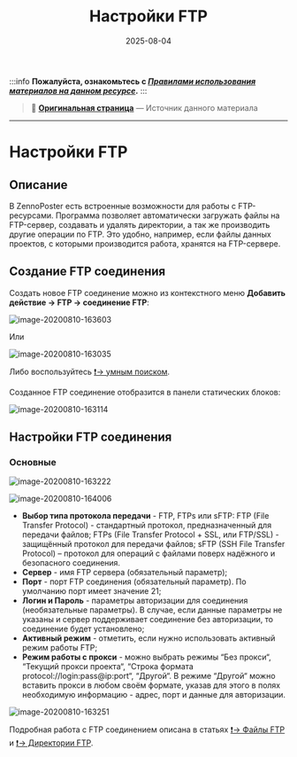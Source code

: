 ﻿---
sidebar_position: 9
title: "Настройки FTP"
description: ""
date: "2025-08-04"
converted: true
originalFile: "Настройки FTP.txt"
targetUrl: "https://zennolab.atlassian.net/wiki/spaces/RU/pages/534315484/FTP"
---
:::info **Пожалуйста, ознакомьтесь с [*Правилами использования материалов на данном ресурсе*](../Disclaimer).**
:::

> 🔗 **[Оригинальная страница](https://zennolab.atlassian.net/wiki/spaces/RU/pages/534315484/FTP)** — Источник данного материала

_______________________________________________  
# Настройки FTP

## Описание

В ZennoPoster есть встроенные возможности для работы с FTP-ресурсами. Программа позволяет автоматически загружать файлы на FTP-сервер, создавать и удалять директории, а так же производить другие операции по FTP. Это удобно, например, если файлы данных проектов, с которыми производится работа, хранятся на FTP-сервере.

## Создание FTP соединения

Создать новое FTP соединение можно из контекстного меню **Добавить действие → FTP → соединение FTP**:

![image-20200810-163603](./assets/Настройки_FTP/Настройки_FTP_pic1.png)



Или

![image-20200810-163035](./assets/Настройки_FTP/Настройки_FTP_pic2.png)



Либо воспользуйтесь [❗→ умным поиском](https://zennolab.atlassian.net/wiki/spaces/RU/pages/506200090/ProjectMaker+7#%D0%A3%D0%BC%D0%BD%D1%8B%D0%B9-%D0%BF%D0%BE%D0%B8%D1%81%D0%BA-%D0%B4%D0%B5%D0%B9%D1%81%D1%82%D0%B2%D0%B8%D0%B9 "https://zennolab.atlassian.net/wiki/spaces/RU/pages/506200090/ProjectMaker+7#%D0%A3%D0%BC%D0%BD%D1%8B%D0%B9-%D0%BF%D0%BE%D0%B8%D1%81%D0%BA-%D0%B4%D0%B5%D0%B9%D1%81%D1%82%D0%B2%D0%B8%D0%B9").

Созданное FTP соединение отобразится в панели статических блоков:

![image-20200810-163114](./assets/Настройки_FTP/Настройки_FTP_pic3.png)



## Настройки FTP соединения

### Основные

![image-20200810-163222](./assets/Настройки_FTP/Настройки_FTP_pic4.png)



![image-20200810-164006](./assets/Настройки_FTP/Настройки_FTP_pic5.png)



- **Выбор типа протокола передачи** - FTP, FTPs или sFTP:
FTP (File Transfer Protocol) - стандартный протокол, предназначенный для передачи файлов;
FTPs (File Transfer Protocol + SSL, или FTP/SSL) - защищённый протокол для передачи файлов;
sFTP (SSH File Transfer Protocol) – протокол для операций с файлами поверх надёжного и безопасного соединения.
- **Сервер** - имя FTP сервера (обязательный параметр);
- **Порт** - порт FTP соединения (обязательный параметр). По умолчанию порт имеет значение 21;
- **Логин и Пароль** - параметры авторизации для соединения (необязательные параметры). В случае, если данные параметры не указаны и сервер поддерживает соединение без авторизации, то соединение будет установлено;
- **Активный режим** - отметить, если нужно использовать активный режим работы FTP;
- **Режим работы с прокси** - можно выбрать режимы “Без прокси“, “Текущий прокси проекта“, “Строка формата protocol://login:pass@ip:port“, “Другой“. В режиме “Другой“ можно вставить прокси в любом своём формате, указав для этого в полях необходимую информацию - адрес, порт и данные для авторизации.

![image-20200810-163251](./assets/Настройки_FTP/Настройки_FTP_pic6.png)



Подробная работа с FTP соединением описана в статьях [❗→ Файлы FTP](https://zennolab.atlassian.net/wiki/spaces/RU/pages/534315197/FTP "https://zennolab.atlassian.net/wiki/spaces/RU/pages/534315197/FTP") и [❗→ Директории FTP](https://zennolab.atlassian.net/wiki/spaces/RU/pages/534085901/FTP "https://zennolab.atlassian.net/wiki/spaces/RU/pages/534085901/FTP").